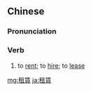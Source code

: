 {{also|租赁}}
==Chinese==
{{zh-forms|s=租赁}}

===Pronunciation===
{{zh-pron
|m=zūlìn
|c=zou1 jam6
|mn=qz,xm:cho͘-līm/zz:cho͘-jīm
|cat=verb
}}

===Verb===
{{zh-verb}}

# to [[rent]]; to [[hire]]; to [[lease]]

[[mg:租賃]]
[[ja:租賃]]